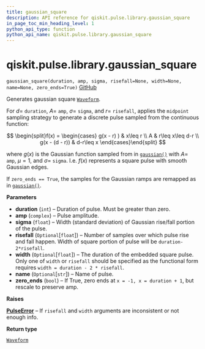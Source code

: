 ```yaml
---
title: gaussian_square
description: API reference for qiskit.pulse.library.gaussian_square
in_page_toc_min_heading_level: 1
python_api_type: function
python_api_name: qiskit.pulse.library.gaussian_square
---
```


# qiskit.pulse.library.gaussian\_square

<span id="qiskit.pulse.library.gaussian_square" />

`gaussian_square(duration, amp, sigma, risefall=None, width=None, name=None, zero_ends=True)` [GitHub](https://github.com/qiskit/qiskit/tree/stable/0.23/qiskit/pulse/library/discrete.py "view source code")

Generates gaussian square [`Waveform`](qiskit.pulse.library.Waveform "qiskit.pulse.library.Waveform").

For $d=$ `duration`, $A=$ `amp`, $\sigma=$ `sigma`, and $r=$ `risefall`, applies the `midpoint` sampling strategy to generate a discrete pulse sampled from the continuous function:

$$
\begin{split}f(x) = \begin{cases}
            g(x - r) ) & x\leq r \\
            A & r\leq x\leq d-r \\
            g(x - (d - r)) & d-r\leq x
        \end{cases}\end{split}
$$

where $g(x)$ is the Gaussian function sampled from in [`gaussian()`](qiskit.pulse.library.gaussian#qiskit.pulse.library.gaussian "qiskit.pulse.library.gaussian") with $A=$ `amp`, $\mu=1$, and $\sigma=$ `sigma`. I.e. $f(x)$ represents a square pulse with smooth Gaussian edges.

If `zero_ends == True`, the samples for the Gaussian ramps are remapped as in [`gaussian()`](qiskit.pulse.library.gaussian#qiskit.pulse.library.gaussian "qiskit.pulse.library.gaussian").

**Parameters**

*   **duration** (`int`) – Duration of pulse. Must be greater than zero.
*   **amp** (`complex`) – Pulse amplitude.
*   **sigma** (`float`) – Width (standard deviation) of Gaussian rise/fall portion of the pulse.
*   **risefall** (`Optional`\[`float`]) – Number of samples over which pulse rise and fall happen. Width of square portion of pulse will be `duration-2*risefall`.
*   **width** (`Optional`\[`float`]) – The duration of the embedded square pulse. Only one of `width` or `risefall` should be specified as the functional form requires `width = duration - 2 * risefall`.
*   **name** (`Optional`\[`str`]) – Name of pulse.
*   **zero\_ends** (`bool`) – If True, zero ends at `x = -1, x = duration + 1`, but rescale to preserve amp.

**Raises**

[**PulseError**](pulse#qiskit.pulse.PulseError "qiskit.pulse.PulseError") – If `risefall` and `width` arguments are inconsistent or not enough info.

**Return type**

[`Waveform`](qiskit.pulse.library.Waveform "qiskit.pulse.library.waveform.Waveform")

